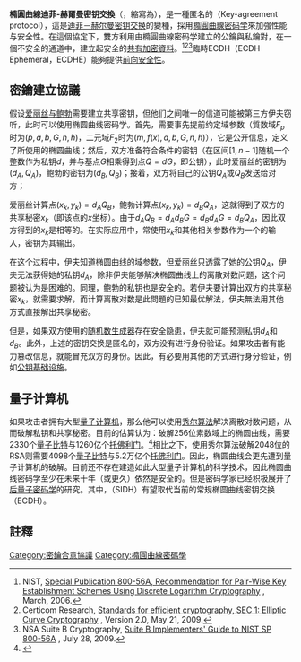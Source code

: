 '''橢圓曲線迪菲-赫爾曼密钥交換'''（{{lang-en|Elliptic Curve Diffie–Hellman key exchange}}，縮寫為{{lang|en|ECDH}}），是一種匿名的{{le|密鑰合意協議|Key-agreement protocol}}（Key-agreement protocol），這是[[迪菲－赫尔曼密钥交换|迪菲－赫尔曼密钥交换]]的變種，採用[[橢圓曲線密码学|橢圓曲線密码学]]來加強性能与安全性。在這個協定下，雙方利用由橢圓曲線密码学建立的公鑰與私鑰對，在一個不安全的通道中，建立起安全的[[共享密鑰|共有加密資料]]。<ref>NIST, [http://csrc.nist.gov/publications/nistpubs/800-56A/SP800-56A_Revision1_Mar08-2007.pdf Special Publication 800-56A, Recommendation for Pair-Wise Key Establishment Schemes Using Discrete Logarithm Cryptography] {{Wayback|url=http://csrc.nist.gov/publications/nistpubs/800-56A/SP800-56A_Revision1_Mar08-2007.pdf |date=20070714023046 }}, March, 2006.</ref><ref>Certicom Research, [http://www.secg.org/sec1-v2.pdf Standards for efficient cryptography, SEC 1: Elliptic Curve Cryptography] {{Wayback|url=http://www.secg.org/sec1-v2.pdf |date=20141111191126 }}, Version 2.0, May 21, 2009.</ref><ref>NSA Suite B Cryptography, [http://www.nsa.gov/ia/_files/SuiteB_Implementer_G-113808.pdf Suite B Implementers' Guide to NIST SP 800-56A] {{Wayback|url=http://www.nsa.gov/ia/_files/SuiteB_Implementer_G-113808.pdf |date=20160306033416 }}, July 28, 2009.</ref>臨時ECDH（ECDH Ephemeral，ECDHE）能夠提供[[前向安全性|前向安全性]]。

==密鑰建立協議==
{{See also|椭圆曲线密码学}}
假设[[爱丽丝与鲍勃|爱丽丝与鲍勃]]需要建立共享密钥，但他们之间唯一的信道可能被第三方伊夫窃听，此时可以使用椭圆曲线密码学。首先，需要事先提前约定域参数（質数域<math>F_{p}</math>时为<math>(p,a,b,G,n,h)</math>，二元域<math>F_{2}</math>时为<math>(m,f(x),a,b,G,n,h)</math>），它是公开信息，定义了所使用的椭圆曲线；然后，双方准备符合条件的密钥（在区间<math>[1, n-1]</math>随机一个整数作为私钥<math>d</math>，并与基点<math>G</math>相乘得到点<math>Q = dG</math>，即公钥），此时爱丽丝的密钥为<math>(d_{A}, Q_{A})</math>，鲍勃的密钥为<math>(d_{B}, Q_{B})</math>；接着，双方将自己的公钥<math>Q_{A}</math>或<math>Q_{B}</math>发送给对方；

爱丽丝计算点<math>(x_k, y_k) = d_{A} Q_{B}</math>，鲍勃计算点<math>(x_{k}, y_{k}) = d_{B} Q_{A}</math>，这就得到了双方的共享秘密<math>x_k</math>（即该点的''x''坐标）。由于<math>d_A Q_B = d_A d_B G = d_B d_A G = d_B Q_A</math>，因此双方得到的<math>x_k</math>是相等的。在实际应用中，常使用<math>x_k</math>和其他相关参数作为一个{{link-en|密钥衍生函数|Key derivation function}}的输入，密钥为其输出。

在这个过程中，伊夫知道椭圆曲线的域参数，但爱丽丝只透露了她的公钥<math>Q_{A}</math>，伊夫无法获得她的私钥<math>d_{A}</math>，除非伊夫能够解决椭圆曲线上的离散对数问题，这个问题被认为是困难的。同理，鲍勃的私钥也是安全的。若伊夫要计算出双方的共享秘密<math>x_k</math>，就需要求解{{link-en|迪菲-赫尔曼问题|Diffie–Hellman problem}}，而计算离散对数是此問題的已知最优解法，伊夫無法用其他方式直接解出共享秘密。

但是，如果双方使用的[[CSPRNG|随机数生成器]]存在安全隐患，伊夫就可能预测私钥<math>d_{A}</math>和<math>d_{B}</math>。此外，上述的密钥交换是匿名的，双方没有进行身份验证。如果攻击者有能力篡改信息，就能冒充双方的身份。因此，有必要用其他的方式进行身分验证，例如[[公钥基础设施|公钥基础设施]]。

== 量子计算机 ==

如果攻击者拥有大型[[量子计算机|量子计算机]]，那么他可以使用[[秀爾演算法|秀尔算法]]解决离散对数问题，从而破解私钥和共享秘密。目前的估算认为：破解256位素数域上的椭圆曲线，需要2330个[[量子比特|量子比特]]与1260亿个[[托佛利閘|托佛利门]]。<ref>{{Cite arxiv |eprint=1706.06752 |last1=Roetteler |first1=Martin |title=Quantum resource estimates for computing elliptic curve discrete logarithms |last2=Naehrig |first2=Michael |last3=Svore |first3=Krysta M. |last4=Lauter |first4=Kristin |class=quant-ph |year=2017 }}</ref>相比之下，使用秀尔算法破解2048位的RSA则需要4098个[[量子比特|量子比特]]与5.2万亿个[[托佛利閘|托佛利门]]。因此，椭圆曲线会更先遭到量子计算机的破解。目前还不存在建造如此大型量子计算机的科学技术，因此椭圆曲线密码学至少在未来十年（或更久）依然是安全的。但是密码学家已经积极展开了[[后量子密码学|后量子密码学]]的研究。其中，{{link-en|超奇异椭圆曲线同源密钥交换|Supersingular isogeny key exchange}}（SIDH）有望取代当前的常规椭圆曲线密钥交换（ECDH）。

==註釋==
{{reflist}}

{{密碼學|public-key}}

{{DEFAULTSORT:ECDH}}
[[Category:密鑰合意協議|Category:密鑰合意協議]]
[[Category:橢圓曲線密碼學|Category:橢圓曲線密碼學]]